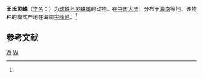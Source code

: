 {{Speciesbox
| taxon = Thymoites wangi
| binomial_authority = (Zhu, 1998)<ref name='id13173'>{{cite web| url =http://www.bioinfo.cn/db05/BjdwSpecies.php?action=view&id=13173| title =王氏灵蛛| work =《中国动物物种编目数据库》| publisher =中国科学院微生物研究所| author =中国科学院动物研究所| accessdate =2009-04-28| deadurl =yes| archiveurl =https://web.archive.org/web/20160305075813/http://www.bioinfo.cn/db05/BjdwSpecies.php?action=view&id=13173| archivedate =2016-03-05}}</ref>
}}

'''王氏灵蛛'''（[[学名|学名]]：{{lang|la|''Thymoites wangi''}}）为[[球蛛科|球蛛科]][[灵蛛属|灵蛛属]]的动物。在[[中国大陆|中国大陆]]，分布于[[海南|海南]]等地。该物种的模式产地在海南[[尖峰岭|尖峰岭]]。<ref name='id13173'/>

== 参考文献 ==
{{reflist}}

{{蜘蛛小作品}}

{{taxonbar}}
[[Category:_1998年描述的动物|W]]
[[Category:灵蛛属|W]]